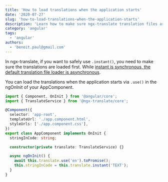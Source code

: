 ```yaml
---
title: 'How to load translations when the application starts'
date: '2020-07-27'
slug: 'how-to-load-translations-when-the-application-starts'
description: 'Learn how to make sure ngx-translate translation files are loaded when the application starts'
category: 'angular'
tags:
  - 'angular'
authors:
  - 'benoit.paul@gmail.com'
---
```


In ngx-translate, if you want to safely use `.instant()`, you need to make sure the translations are loaded first. While [instant is synchronous, the default translation file loader is asynchronous](https://github.com/ngx-translate/core#methods).

You can load the translations when the application starts via `.use()` in the ngOnInit of your AppComponent.

```typescript
import { Component, OnInit } from '@angular/core';
import { TranslateService } from '@ngx-translate/core';

@Component({
  selector: 'app-root',
  templateUrl: './app.component.html',
  styleUrls: ['./app.component.css'],
})
export class AppComponent implements OnInit {
  stringInCode: string;

  constructor(private translate: TranslateService) {}

  async ngOnInit() {
    await this.translate.use('en').toPromise();
    this.stringInCode = this.translate.instant('TEXT');
  }
}
```
